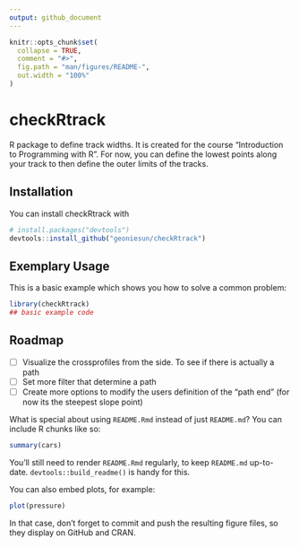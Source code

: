 ```yaml
---
output: github_document
---
```


<!-- README.md is generated from README.Rmd. Please edit that file -->

```r
knitr::opts_chunk$set(
  collapse = TRUE,
  comment = "#>",
  fig.path = "man/figures/README-",
  out.width = "100%"
)
```

# checkRtrack

<!-- badges: start -->
<!-- badges: end -->

R package to define track widths. It is created for the course "Introduction to Programming with R". 
For now, you can define the lowest points along your track to then define the outer limits of the tracks. 


## Installation

You can install checkRtrack with

``` r
# install.packages("devtools")
devtools::install_github("geoniesun/checkRtrack")
```

## Exemplary Usage

This is a basic example which shows you how to solve a common problem:

```r
library(checkRtrack)
## basic example code
```

## Roadmap
- [ ]  Visualize the crossprofiles from the side. To see if there is actually a path
- [ ]  Set more filter that determine a path
- [ ]  Create more options to modify the users definition of the "path end" (for now its the steepest slope point)



What is special about using `README.Rmd` instead of just `README.md`? You can include R chunks like so:

```r
summary(cars)
```

You'll still need to render `README.Rmd` regularly, to keep `README.md` up-to-date. `devtools::build_readme()` is handy for this.

You can also embed plots, for example:

```r
plot(pressure)
```

In that case, don't forget to commit and push the resulting figure files, so they display on GitHub and CRAN.
